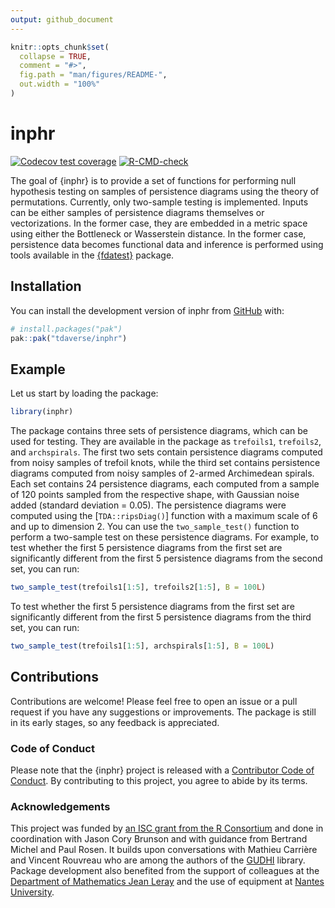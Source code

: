 ```yaml
---
output: github_document
---
```


<!-- README.md is generated from README.Rmd. Please edit that file -->

```r
knitr::opts_chunk$set(
  collapse = TRUE,
  comment = "#>",
  fig.path = "man/figures/README-",
  out.width = "100%"
)
```

# inphr

<!-- badges: start -->
[![Codecov test coverage](https://codecov.io/gh/tdaverse/inphr/graph/badge.svg)](https://app.codecov.io/gh/tdaverse/inphr)
[![R-CMD-check](https://github.com/tdaverse/inphr/actions/workflows/R-CMD-check.yaml/badge.svg)](https://github.com/tdaverse/inphr/actions/workflows/R-CMD-check.yaml)
<!-- badges: end -->

The goal of {inphr} is to provide a set of functions for performing null
hypothesis testing on samples of persistence diagrams using the theory of
permutations. Currently, only two-sample testing is implemented. Inputs can be
either samples of persistence diagrams themselves or vectorizations. In the
former case, they are embedded in a metric space using either the Bottleneck or
Wasserstein distance. In the former case, persistence data becomes functional
data and inference is performed using tools available in the
[{fdatest}](https://permaverse.github.io/fdatest/) package.

## Installation

You can install the development version of inphr from
[GitHub](https://github.com/) with:

``` r
# install.packages("pak")
pak::pak("tdaverse/inphr")
```

## Example

Let us start by loading the package:

```r
library(inphr)
```

The package contains three sets of persistence diagrams, which can be used for
testing. They are available in the package as `trefoils1`, `trefoils2`, and
`archspirals`. The first two sets contain persistence diagrams computed from
noisy samples of trefoil knots, while the third set contains persistence
diagrams computed from noisy samples of 2-armed Archimedean spirals. Each set
contains 24 persistence diagrams, each computed from a sample of 120 points
sampled from the respective shape, with Gaussian noise added (standard
deviation = 0.05). The persistence diagrams were computed using the
[`TDA::ripsDiag()`] function with a maximum scale of 6 and up to dimension 2.
You can use the `two_sample_test()` function to perform a two-sample test on
these persistence diagrams. For example, to test whether the first 5
persistence diagrams from the first set are significantly different from the
first 5 persistence diagrams from the second set, you can run:

```r
two_sample_test(trefoils1[1:5], trefoils2[1:5], B = 100L)
```

To test whether the first 5 persistence diagrams from the first set are
significantly different from the first 5 persistence diagrams from the third
set, you can run:

```r
two_sample_test(trefoils1[1:5], archspirals[1:5], B = 100L)
```

## Contributions

Contributions are welcome! Please feel free to open an issue or a pull request
if you have any suggestions or improvements. The package is still in its early
stages, so any feedback is appreciated.

### Code of Conduct

Please note that the {inphr} project is released with a [Contributor Code of
Conduct](https://contributor-covenant.org/version/2/1/CODE_OF_CONDUCT.html). By
contributing to this project, you agree to abide by its terms.

### Acknowledgements

This project was funded by [an ISC grant from the R
Consortium](https://r-consortium.org/all-projects/2024-group-1.html#modular-interoperable-and-extensible-topological-data-analysis-in-r)
and done in coordination with Jason Cory Brunson and with guidance from Bertrand
Michel and Paul Rosen. It builds upon conversations with Mathieu Carrière and
Vincent Rouvreau who are among the authors of the
[GUDHI](https://gudhi.inria.fr) library. Package development also benefited
from the support of colleagues at the [Department of Mathematics Jean
Leray](https://www.math.sciences.univ-nantes.fr) and the use of equipment at
[Nantes University](https://english.univ-nantes.fr).

